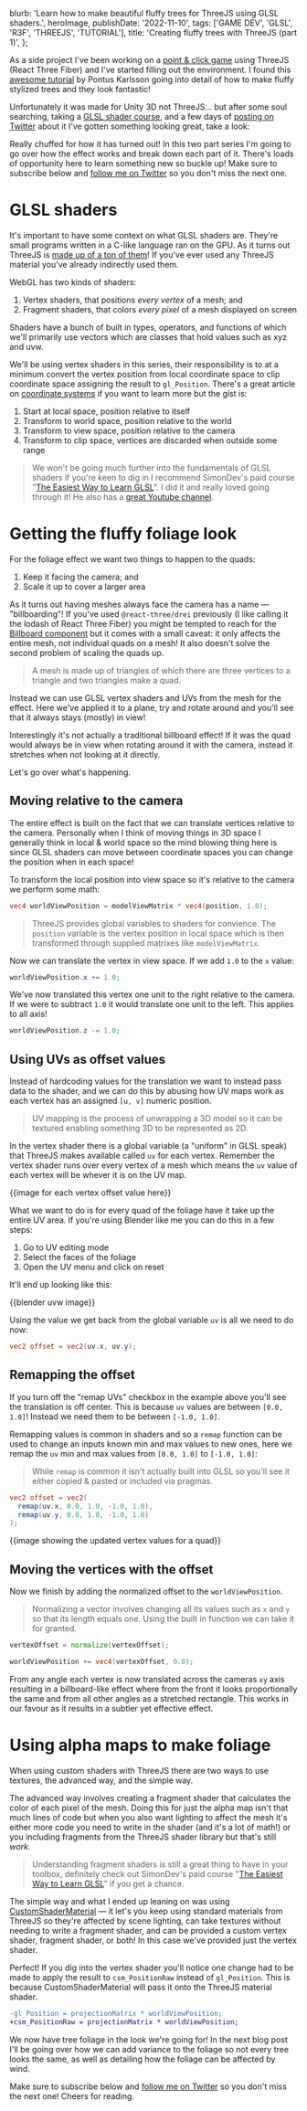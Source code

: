 
  blurb: 'Learn how to make beautiful fluffy trees for ThreeJS using GLSL shaders.',
  heroImage,
  publishDate: '2022-11-10',
  tags: ['GAME DEV', 'GLSL', 'R3F', 'THREEJS', 'TUTORIAL'],
  title: 'Creating fluffy trees with ThreeJS (part 1)',
};

As a side project I've been working on a [point & click game](https://twitter.com/itsdouges/status/1583776108943904769) using ThreeJS (React Three Fiber) and I've started filling out the environment.
I found this [awesome tutorial](https://www.youtube.com/watch?v=iASMFba7GeI) by Pontus Karlsson going into detail of how to make fluffy stylized trees and they look fantastic!

Unfortunately it was made for Unity 3D not ThreeJS... but after some soul searching,
taking a [GLSL shader course](https://simondev.teachable.com/p/glsl-shaders-from-scratch?coupon_code=EARLYBIRD2022),
and a few days of [posting on Twitter](https://twitter.com/itsdouges/status/1587314407520235520) about it I've gotten something looking great,
take a look:

<TreeComplete />

Really chuffed for how it has turned out!
In this two part series I'm going to go over how the effect works and break down each part of it.
There's loads of opportunity here to learn something new so buckle up!
Make sure to subscribe below and [follow me on Twitter](https://twitter.com/itsdouges) so you don't miss the next one.

# GLSL shaders

It's important to have some context on what GLSL shaders are.
They're small programs written in a C-like language ran on the GPU.
As it turns out ThreeJS is [made up of a ton of them](https://github.com/mrdoob/three.js/tree/da820c4dabc364c221571555c6f0b7034710b5d7/src/renderers/shaders)!
If you've ever used any ThreeJS material you've already indirectly used them.

WebGL has two kinds of shaders:

1. Vertex shaders, that positions _every vertex_ of a mesh; and
2. Fragment shaders, that colors _every pixel_ of a mesh displayed on screen

<Box padding="xlarge">
  <Shaders />
</Box>

Shaders have a bunch of built in types,
operators,
and functions
of which we'll primarily use vectors which are classes that hold values such as xyz and uvw.

We'll be using vertex shaders in this series,
their responsibility is to at a minimum convert the vertex position from local coordinate space to clip coordinate space assigning the result to `gl_Position`.
There's a great article on [coordinate systems](https://learnopengl.com/Getting-started/Coordinate-Systems) if you want to learn more but the gist is:

1. Start at local space, position relative to itself
1. Transform to world space, position relative to the world
1. Transform to view space, position relative to the camera
1. Transform to clip space, vertices are discarded when outside some range

> We won't be going much further into the fundamentals of GLSL shaders if you're keen to dig in I recommend SimonDev's paid course "[The Easiest Way to Learn GLSL](https://simondev.teachable.com/p/glsl-shaders-from-scratch?coupon_code=EARLYBIRD2022)".
> I did it and really loved going through it!
> He also has a [great Youtube channel](https://www.youtube.com/channel/UCEwhtpXrg5MmwlH04ANpL8A).

# Getting the fluffy foliage look

For the foliage effect we want two things to happen to the quads:

1. Keep it facing the camera; and
1. Scale it up to cover a larger area

As it turns out having meshes always face the camera has a name —
"billboarding"!
If you've used `@react-three/drei` previously (I like calling it the lodash of React Three Fiber) you might be tempted to reach for the [Billboard component](https://github.com/pmndrs/drei#billboard) but it comes with a small caveat: it only affects the entire mesh,
not individual quads on a mesh!
It also doesn't solve the second problem of scaling the quads up.

> <Box paddingY="large">
>   <Vertices />
> </Box>
>
> A mesh is made up of triangles of which there are three vertices to a triangle and two triangles make a quad.

Instead we can use GLSL vertex shaders and UVs from the mesh for the effect.
Here we've applied it to a plane,
try and rotate around and you'll see that it always stays (mostly) in view!

<PlaneBillboard />

Interestingly it's not actually a traditional billboard effect!
If it was the quad would always be in view when rotating around it with the camera,
instead it stretches when not looking at it directly.

Let's go over what's happening.

## Moving relative to the camera

The entire effect is built on the fact that we can translate vertices relative to the camera.
Personally when I think of moving things in 3D space I generally think in local & world space so the mind blowing thing here is since GLSL shaders can move between coordinate spaces you can change the position when in each space!

To transform the local position into view space so it's relative to the camera we perform some math:

```glsl
vec4 worldViewPosition = modelViewMatrix * vec4(position, 1.0);
```

> ThreeJS provides global variables to shaders for convience. The `position` variable is the vertex position in local space which is then transformed through supplied matrixes like `modelViewMatrix`.

Now we can translate the vertex in view space.
If we add `1.0` to the `x` value:

```glsl
worldViewPosition.x += 1.0;
```

<Box padding="xlarge">
  <Translate />
</Box>

We've now translated this vertex one unit to the right relative to the camera.
If we were to subtract `1.0` it would translate one unit to the left.
This applies to all axis!

```glsl
worldViewPosition.z -= 1.0;
```

## Using UVs as offset values

Instead of hardcoding values for the translation we want to instead pass data to the shader,
and we can do this by abusing how UV maps work as each vertex has an assigned `[u, v]` numeric position.

> <Box paddingY="large">
>   <UVW />
> </Box>
> UV mapping is the process of unwrapping a 3D model so it can be textured enabling something 3D to be
> represented as 2D.

In the vertex shader there is a global variable (a "uniform" in GLSL speak) that ThreeJS makes available called `uv` for each vertex.
Remember the vertex shader runs over every vertex of a mesh which means the `uv` value of each vertex will be whever it is on the UV map.

{{image for each vertex offset value here}}

What we want to do is for every quad of the foliage have it take up the entire UV area.
If you're using Blender like me you can do this in a few steps:

1. Go to UV editing mode
1. Select the faces of the foliage
1. Open the UV menu and click on reset

It'll end up looking like this:

{{blender uvw image}}

Using the value we get back from the global variable `uv` is all we need to do now:

```glsl
vec2 offset = vec2(uv.x, uv.y);
```

## Remapping the offset

If you turn off the "remap UVs" checkbox in the example above you'll see the translation is off center.
This is because `uv` values are between `[0.0, 1.0]`!
Instead we need them to be between `[-1.0, 1.0]`.

Remapping values is common in shaders and so a `remap` function can be used to change an inputs known min and max values to new ones,
here we remap the `uv` min and max values from `[0.0, 1.0]` to `[-1.0, 1.0]`:

> While `remap` is common it isn't actually built into GLSL so you'll see it either copied & pasted or included via pragmas.

```glsl
vec2 offset = vec2(
  remap(uv.x, 0.0, 1.0, -1.0, 1.0),
  remap(uv.y, 0.0, 1.0, -1.0, 1.0)
);
```

{{image showing the updated vertex values for a quad}}

## Moving the vertices with the offset

Now we finish by adding the normalized offset to the `worldViewPosition`.

> Normalizing a vector involves changing all its values such as `x` and `y` so that its length equals one.
> Using the built in function we can take it for granted.

```glsl
vertexOffset = normalize(vertexOffset);

worldViewPosition += vec4(vertexOffset, 0.0);
```

From any angle each vertex is now translated across the cameras `xy` axis resulting in a billboard-like effect where from the front it looks proportionally the same and from all other angles as a stretched rectangle.
This works in our favour as it results in a subtler yet effective effect.

<TreeNoAlpha />

# Using alpha maps to make foliage

When using custom shaders with ThreeJS there are two ways to use textures,
the advanced way,
and the simple way.

The advanced way involves creating a fragment shader that calculates the color of each pixel of the mesh.
Doing this for just the alpha map isn't that much lines of code but when you also want lighting to affect the mesh it's either more code you need to write in the shader (and it's a lot of math!) or you including fragments from the ThreeJS shader library but that's still _work_.

> Understanding fragment shaders is still a great thing to have in your toolbox,
> definitely check out SimonDev's paid course "[The Easiest Way to Learn GLSL](https://simondev.teachable.com/p/glsl-shaders-from-scratch?coupon_code=EARLYBIRD2022)" if you get a chance.

The simple way and what I ended up leaning on was using [CustomShaderMaterial](https://github.com/FarazzShaikh/THREE-CustomShaderMaterial) —
it let's you keep using standard materials from ThreeJS so they're affected by scene lighting,
can take textures without needing to write a fragment shader,
and can be provided a custom vertex shader,
fragment shader,
or both!
In this case we've provided just the vertex shader.

<PlaneAlpha />

Perfect!
If you dig into the vertex shader you'll notice one change had to be made to apply the result to `csm_PositionRaw` instead of `gl_Position`.
This is because CustomShaderMaterial will pass it onto the ThreeJS material shader.

```diff
-gl_Position = projectionMatrix * worldViewPosition;
+csm_PositionRaw = projectionMatrix * worldViewPosition;
```

We now have tree foliage in the look we're going for!
In the next blog post I'll be going over how we can add variance to the foliage so not every tree looks the same,
as well as detailing how the foliage can be affected by wind.

Make sure to subscribe below and [follow me on Twitter](https://twitter.com/itsdouges) so you don't miss the next one!
Cheers for reading.
